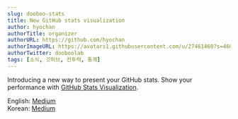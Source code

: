 ```yaml
---
slug: dooboo-stats
title: New GitHub stats visualization
author: hyochan
authorTitle: organizer
authorURL: https://github.com/hyochan
authorImageURL: https://avatars1.githubusercontent.com/u/27461460?s=460&u=b5860875e26d33fd70fd210f4ea74f81cdf9d99b&v=4
authorTwitter: dooboolab
tags: [소식, 깃허브, 전투력, 통계]
---
```



Introducing a new way to present your GitHub stats.
Show your performance with [GitHub Stats Visualization](https://dooboolab.medium.com/%EC%83%88%EB%A1%9C%EC%9A%B4-github-%ED%86%B5%EA%B3%84-%EC%8B%9C%EA%B0%81%ED%99%94-61b000b032d7).

English: [Medium](https://medium.com/dooboolab/a-new-fancy-way-to-visualize-your-github-stats-418b5d59498)<br/>
Korean: [Medium](https://dooboolab.medium.com/%EC%83%88%EB%A1%9C%EC%9A%B4-github-%ED%86%B5%EA%B3%84-%EC%8B%9C%EA%B0%81%ED%99%94-61b000b032d7)

<AdFitMobileBanner
  unit="DAN-kjanuOssm1H2Rd7Z"
  className="adfit-middle-mobile-2022-09-29"
/>

